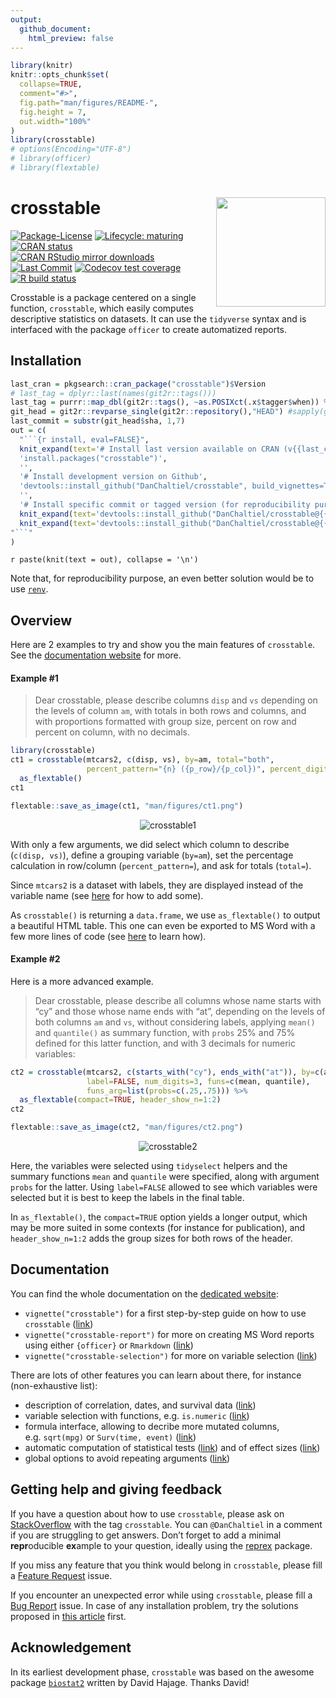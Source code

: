 ```yaml
---
output: 
  github_document:
    html_preview: false
---
```


<!-- README.md is generated from README.Rmd. Please edit that file -->

```r
library(knitr)
knitr::opts_chunk$set(
  collapse=TRUE,
  comment="#>",
  fig.path="man/figures/README-",
  fig.height = 7,
  out.width="100%"
)
library(crosstable)
# options(Encoding="UTF-8")
# library(officer)
# library(flextable)
```


# crosstable <a href='https://DanChaltiel.github.io/crosstable/'><img src='man/figures/logo.png' align="right" height="175" /></a>

<!-- badges: start -->
[![Package-License](http://img.shields.io/badge/license-GPL--3-brightgreen.svg?style=flat)](http://www.gnu.org/licenses/gpl-3.0.html) 
[![Lifecycle: maturing](https://img.shields.io/badge/lifecycle-maturing-blue.svg)](https://lifecycle.r-lib.org/articles/stages.html)
[![CRAN status](https://www.r-pkg.org/badges/version/crosstable)](https://CRAN.R-project.org/package=crosstable)
[![CRAN RStudio mirror downloads](https://cranlogs.r-pkg.org/badges/grand-total/crosstable?color=blue)](https://r-pkg.org/pkg/crosstable)
[![Last Commit](https://img.shields.io/github/last-commit/DanChaltiel/crosstable)](https://github.com/DanChaltiel/crosstable)
[![Codecov test coverage](https://codecov.io/gh/DanChaltiel/crosstable/branch/main/graph/badge.svg)](https://app.codecov.io/gh/DanChaltiel/crosstable?branch=main)
[![R build status](https://github.com/DanChaltiel/crosstable/workflows/R-CMD-check/badge.svg)](https://github.com/DanChaltiel/crosstable/actions)
<!-- [![Dependencies](https://tinyverse.netlify.com/badge/crosstable)](https://cran.r-project.org/package=crosstable)  -->
<!-- [![Build Status](https://travis-ci.org/DanChaltiel/crosstable.svg?branch=main)](https://travis-ci.org/DanChaltiel/crosstable) -->
<!-- badges: end -->


Crosstable is a package centered on a single function, `crosstable`, which easily computes descriptive statistics on datasets. It can use the `tidyverse` syntax and is interfaced with the package `officer` to create automatized reports.

## Installation

```r
last_cran = pkgsearch::cran_package("crosstable")$Version
# last_tag = dplyr::last(names(git2r::tags()))
last_tag = purrr::map_dbl(git2r::tags(), ~as.POSIXct(.x$tagger$when)) %>% sort() %>% names() %>% dplyr::last()
git_head = git2r::revparse_single(git2r::repository(),"HEAD") #sapply(git_head, print)
last_commit = substr(git_head$sha, 1,7)
out = c(
  "```{r install, eval=FALSE}",
  knit_expand(text='# Install last version available on CRAN (v{{last_cran}})'),
  'install.packages("crosstable")',
  '', 
  '# Install development version on Github',
  'devtools::install_github("DanChaltiel/crosstable", build_vignettes=TRUE)',
  '', 
  '# Install specific commit or tagged version (for reproducibility purpose)',
  knit_expand(text='devtools::install_github("DanChaltiel/crosstable@{{last_commit}}", build_vignettes=TRUE)'),
  knit_expand(text='devtools::install_github("DanChaltiel/crosstable@{{last_tag}}", build_vignettes=TRUE)'),
"```"
)
```
`r paste(knit(text = out), collapse = '\n')`

Note that, for reproducibility purpose, an even better solution would be to use [`renv`](https://rstudio.github.io/renv/articles/renv.html).

## Overview

Here are 2 examples to try and show you the main features of `crosstable`. See the [documentation website](https://danchaltiel.github.io/crosstable/) for more.

#### Example #1

> Dear crosstable, please describe columns `disp` and `vs` depending on the levels of column `am`, with totals in both rows and columns, and with proportions formatted with group size, percent on row and percent on column, with no decimals.

```r
library(crosstable)
ct1 = crosstable(mtcars2, c(disp, vs), by=am, total="both", 
                 percent_pattern="{n} ({p_row}/{p_col})", percent_digits=0) %>%
  as_flextable()
ct1
```

```r
flextable::save_as_image(ct1, "man/figures/ct1.png")
```

<p align="center">
  <img src="man/figures/ct1_mod.png" alt="crosstable1">
</p>

With only a few arguments, we did select which column to describe (`c(disp, vs)`), define a grouping variable (`by=am`), set the percentage calculation in row/column (`percent_pattern=`), and ask for totals (`total=`). 

Since `mtcars2` is a dataset with labels, they are displayed instead of the variable name (see [here](https://danchaltiel.github.io/crosstable/articles/crosstable.html#dataset-modified-mtcars) for how to add some). 

As `crosstable()` is returning a `data.frame`, we use `as_flextable()` to output a beautiful HTML table. This one can even be exported to MS Word with a few more lines of code (see [here](https://danchaltiel.github.io/crosstable/articles/crosstable-report.html) to learn how).

#### Example #2

Here is a more advanced example. 

> Dear crosstable, please describe all columns whose name starts with "cy" and those whose name ends with "at", depending on the levels of both columns `am` and `vs`, without considering labels, applying `mean()` and `quantile()` as summary function, with `probs` 25% and 75% defined for this latter function, and with 3 decimals for numeric variables:

```r
ct2 = crosstable(mtcars2, c(starts_with("cy"), ends_with("at")), by=c(am, vs), 
                 label=FALSE, num_digits=3, funs=c(mean, quantile), 
                 funs_arg=list(probs=c(.25,.75))) %>% 
  as_flextable(compact=TRUE, header_show_n=1:2)
ct2
```

```r
flextable::save_as_image(ct2, "man/figures/ct2.png")
```

<p align="center">
<img src="man/figures/ct2_mod.png" alt="crosstable2">
</p>


Here, the variables were selected using `tidyselect` helpers and the summary functions `mean` and `quantile` were specified, along with argument `probs` for the latter. Using `label=FALSE` allowed to see which variables were selected but it is best to keep the labels in the final table. 

In `as_flextable()`, the `compact=TRUE` option yields a longer output, which may be more suited in some contexts (for instance for publication), and `header_show_n=1:2` adds the group sizes for both rows of the header.

## Documentation

You can find the whole documentation on the [dedicated website](https://danchaltiel.github.io/crosstable/): 

+ `vignette("crosstable")` for a first step-by-step guide on how to use `crosstable` ([link](https://danchaltiel.github.io/crosstable/articles/crosstable.html))
+ `vignette("crosstable-report")` for more on creating MS Word reports using either `{officer}` or `Rmarkdown` ([link](https://danchaltiel.github.io/crosstable/articles/crosstable-report.html))
+ `vignette("crosstable-selection")` for more on variable selection ([link](https://danchaltiel.github.io/crosstable/articles/crosstable-selection.html))


There are lots of other features you can learn about there, for instance (non-exhaustive list):

- description of correlation, dates, and survival data ([link](https://danchaltiel.github.io/crosstable/articles/crosstable.html#miscellaneous-1))
- variable selection with functions, e.g. `is.numeric` ([link](https://danchaltiel.github.io/crosstable/articles/crosstable-selection.html#select-with-predicate-functions))
- formula interface, allowing to decribe more mutated columns, e.g. `sqrt(mpg)` or `Surv(time, event)` ([link](https://danchaltiel.github.io/crosstable/articles/crosstable-selection.html#select-with-a-formula))
- automatic computation of statistical tests ([link](https://danchaltiel.github.io/crosstable/articles/crosstable.html#tests)) and of effect sizes ([link](https://danchaltiel.github.io/crosstable/articles/crosstable.html#effects))
- global options to avoid repeating arguments ([link](https://danchaltiel.github.io/crosstable/reference/crosstable_options.html))



## Getting help and giving feedback

If you have a question about how to use `crosstable`, please ask on [StackOverflow](https://stackoverflow.com/) with the tag `crosstable`. You can `@DanChaltiel` in a comment if  you are struggling to get answers. Don't forget to add a minimal **repr**oducible **ex**ample to your question, ideally using the [reprex](http://reprex.tidyverse.org/) package.

If you miss any feature that you think would belong in `crosstable`, please fill a [Feature Request](https://github.com/DanChaltiel/crosstable/issues/new/choose) issue.

If you encounter an unexpected error while using `crosstable`, please fill a [Bug Report](https://github.com/DanChaltiel/crosstable/issues/new/choose) issue. In case of any installation problem, try the solutions proposed in [this article](https://danchaltiel.github.io/crosstable/articles/crosstable-install.html) first.

## Acknowledgement

In its earliest development phase, `crosstable` was based on the awesome package [`biostat2`](https://github.com/eusebe/biostat2) written by David Hajage. Thanks David!

